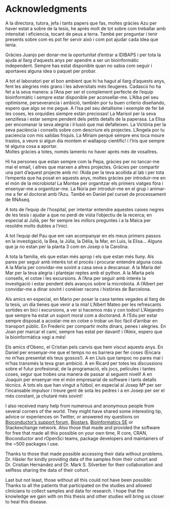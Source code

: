 # Acknowledgments

A la directora, tutora, jefa i tants papers que fas, moltes gràcies Azu per haver estat a sobre de la tesis, he aprés molt de tot sobre com treballar amb intensitat i eficiencia, tocant de peus a terra. 
També per preguntar i tenir presents sobre com es pot fer servir això i com pot ajudar cada idea que tenia. 

Gràcies Juanjo per donar-me la oportunitat d'entrar a IDIBAPS i per tota la ajuda al llarg d'aquests anys per apendre a ser un bioinformàtic independent. 
Sempre has estat disponible quan no sabia com seguir i aportaves alguna idea o paquet per probar. 

A tot el laboratori per el bon ambient que hi ha hagut al llarg d'aquests anys, fent les alegries més grans  i les adversitats més lleugeres. 
Cadascú ho ha fet a la seva manera: a l'Ana per ser el complement perfecte de l'equip bioinformàtic i sempre estar disponible per aconsellar-me. 
L'Alba pel seu optimisme, perseverancia i ambició, también por tu buen criterio diseñando, espero que algo se me pegue.
A l'Isa pel seu detallisme i exemple de fer bé les coses, les orquidies siempre están preciosas!
La Marisol per la seva senzillesa i estar sempre pendent dels petits detalls de la paperasa. 
La Elisa per encomanar la seva alegria i il·lusió que mai defalleixen.
La Victòria per la seva paciència i consells sobre com descriure els projectes. 
L'Angela por tu paciencia con mis salidas friquis.
La Míriam perqué sempre ens toca moure trastos, a veure si algun dia montem el wallapop científic! i l'Iris que sempre té alguna cosa a aportar.  
Moltes gràcies a totes, només lamento no haver aprés més de vosaltres. 

Hi ha persones que estan sempre com la Pepa, gràcies per no tancar-me mai el email, i altres que marxen a altres projectes. 
Gràcies per compartir una part d'aquest projecte amb mí:
l'Aida per la teva acollida al lab i per tota l'empenta que ha posat en aquests anys, moltes gràcies per introduir-me en el món de la microbiota!
La Montse per organitzar els primers viatges fòra i ensenyar-me a organitzar-me.
La Núria per introduir-me en el grup i animar-me a fer el doctorat amb l'Azu.
També en Daniel pel curset de processament de RNAseq. 

A tots de l'equip de l'hospital, per intentar entendre aquestes caixes negres de les tesis i ajudar a que no perdi de vista l'objectiu de la recerca; en especial al Julià, per fer sempre les millors preguntes i a la Maica per resoldre molts dubtes a l'inici.

A tot l'equip del Pau que em van acompanyar en els meus primers passos en la investigació, la Bea, la Júlia, la Délia, la Mar, en Luis, la Elisa...
Alguns que ja no estan per la planta 3 com en Josep o la Carolina. 

A tota la familia, els que estan més aprop i els que estan més lluny. 
Als pares per seguir amb interès tot el procés i procurar entendre alguna cosa.
A la Maria per convidar-me sovint a casa seva a descansar.
A la Maria del Mar per la teva alegria i plantejar reptes amb el python. 
A la Marta pels consells, el cotxe i les excursions. 
A l'Ana per seguir amb interés la investigació i estar pendent dels avanços sobre la microbiota. 
A l'Albert per convidar-me a dinar sovint i conèixer racons i històries de Barcelona. 

Als amics en especial, en Mario per posar la casa tantes vegades al llarg de la tesis, un día tienes que venir a la mía!
L'Albert Mateo per les refrescants sortides en bici i excursions, a ver si hacemos más y con todos!
L'Alejandro que sempre ha estat un suport moral com a doctorand.
A l'Edu per estar sempre disposat a acostar-me en cotxe o trobar un lloc fàcil d'arribar en transport públic. 
En Frederic per compartir molts dinars, penes i alegries.
En Joan per marcar el camí, sempre has estat per davant! i l'Aleix, espero que la bioinformàtica vagi a més! 

Els amics d'Obenc, el Cristian pels canvis que hem viscut aquests anys.
En Daniel per ensenyar-me que el temps no es barrera per fer coses (Encara no m'has presentat els teus gossos!). 
A en Lluís que tampoc no pares mai i m'has transmés la teva gran ambició.
A en Ricard per totes les discussions sobre el futur profesional, de la programació, els jocs, películes i tantes coses, segur que trobes una manera de passar al seguent nivell!
A en Joaquín per ensenyar-me el món empresarial de software i tants detalls tècnics. 
A tots els que han vingut a fútbol, en especial al Josep Mª per ser l'incansable impulsor i treure gent de sota les pedres i a en Josep per ser el més constant, ja chutaré més sovint!

I also received  many help from numerous and anonymous people from several corners of the world.
They might have shared some interesting tip, advice or experiences on Twitter, or answered my questions on [Bioconductor's support forum](https://support.bioconductor.org), [Biostars](https://biostars.org), [Bioinformatics SE](https://bioinformatics.stackexchange.com/) or Stackexchange network. 
Also those that made and provided the software for free that made all this possible on your own time, R core, CRAN, Bioconductor and rOpenSci teams, package developers and maintainers of the ~500 packages I use. 

Thanks to those that made possible accessing their data without problems.
Dr. Häsler for kindly providing data of the samples from their cohort and Dr. Cristian Hernández and Dr. Mark S. Silverber for their collaboration and selfless sharing the data of their cohort.

Last but not least, those without all this could not have been possible: 
Thanks to all the patients that participated on the studies and allowed clinicians to collect samples and data for research. 
I hope that the knowledge we gain with on this thesis and other studies will bring us closer to heal this disease. 
